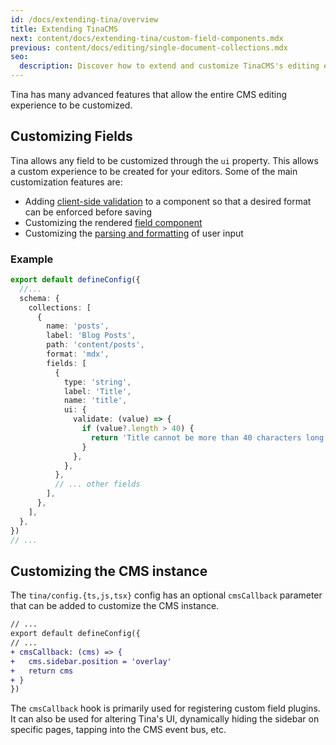 ```yaml
---
id: /docs/extending-tina/overview
title: Extending TinaCMS
next: content/docs/extending-tina/custom-field-components.mdx
previous: content/docs/editing/single-document-collections.mdx
seo:
  description: Discover how to extend and customize TinaCMS's editing experience through field customization, validation, and advanced features
---
```


Tina has many advanced features that allow the entire CMS editing experience to be customized.

## Customizing Fields

Tina allows any field to be customized through the `ui` property. This allows a custom experience to be created for your editors. Some of the main customization features are:

- Adding [client-side validation](/docs/extending-tina/validation/) to a component so that a desired format can be enforced before saving
- Customizing the rendered [field component](/docs/extending-tina/custom-field-components/)
- Customizing the [parsing and formatting](/docs/extending-tina/format-and-parse/) of user input

### Example

```ts
export default defineConfig({
  //...
  schema: {
    collections: [
      {
        name: 'posts',
        label: 'Blog Posts',
        path: 'content/posts',
        format: 'mdx',
        fields: [
          {
            type: 'string',
            label: 'Title',
            name: 'title',
            ui: {
              validate: (value) => {
                if (value?.length > 40) {
                  return 'Title cannot be more than 40 characters long'
                }
              },
            },
          },
          // ... other fields
        ],
      },
    ],
  },
})
// ...
```

## Customizing the CMS instance

The `tina/config.{ts,js,tsx}` config has an optional `cmsCallback` parameter that can be added to customize the CMS instance.

```diff
// ...
export default defineConfig({
// ...
+ cmsCallback: (cms) => {
+   cms.sidebar.position = 'overlay'
+   return cms
+ }
})
```

The `cmsCallback` hook is primarily used for registering custom field plugins. It can also be used for altering Tina's UI, dynamically hiding the sidebar on specific pages, tapping into the CMS event bus, etc.
